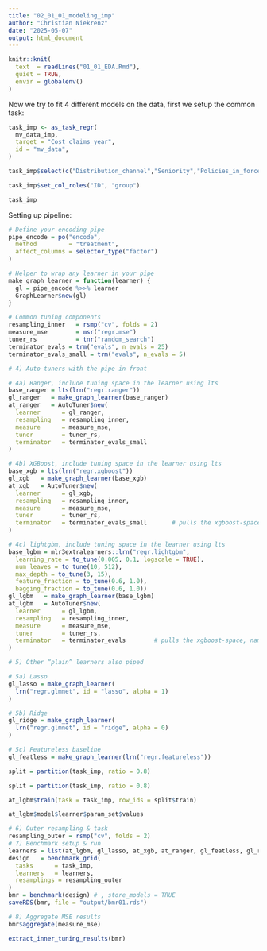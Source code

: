 ```yaml
---
title: "02_01_01_modeling_imp"
author: "Christian Niekrenz"
date: "2025-05-07"
output: html_document
---
```


```r
knitr::knit(
  text  = readLines("01_01_EDA.Rmd"),
  quiet = TRUE,
  envir = globalenv()
)
```

Now we try to fit 4 different models on the data, first we setup the common task:
```r
task_imp <- as_task_regr(
  mv_data_imp,
  target = "Cost_claims_year",
  id = "mv_data",
)

task_imp$select(c("Distribution_channel","Seniority","Policies_in_force","Max_policies","Max_products","Payment","N_claims_history","R_Claims_history","Type_risk","Area","Second_driver","Power","Cylinder_capacity","Value_vehicle","N_doors","Type_fuel","Weight","Age","Age_driving_licence","Vehicle_age","Exposure", "ID"))

task_imp$set_col_roles("ID", "group")

task_imp
```
Setting up pipeline:
```r
# Define your encoding pipe
pipe_encode = po("encode",
  method         = "treatment",
  affect_columns = selector_type("factor")
)

# Helper to wrap any learner in your pipe
make_graph_learner = function(learner) {
  gl = pipe_encode %>>% learner
  GraphLearner$new(gl)
}
```


```r
# Common tuning components
resampling_inner   = rsmp("cv", folds = 2)
measure_mse        = msr("regr.mse")
tuner_rs           = tnr("random_search")
terminator_evals = trm("evals", n_evals = 25)
terminator_evals_small = trm("evals", n_evals = 5)

# 4) Auto‐tuners with the pipe in front

# 4a) Ranger, include tuning space in the learner using lts
base_ranger = lts(lrn("regr.ranger"))
gl_ranger   = make_graph_learner(base_ranger)
at_ranger   = AutoTuner$new(
  learner      = gl_ranger,
  resampling   = resampling_inner,
  measure      = measure_mse,
  tuner        = tuner_rs,
  terminator   = terminator_evals_small
)

# 4b) XGBoost, include tuning space in the learner using lts
base_xgb = lts(lrn("regr.xgboost"))
gl_xgb   = make_graph_learner(base_xgb)
at_xgb   = AutoTuner$new(
  learner      = gl_xgb,
  resampling   = resampling_inner,
  measure      = measure_mse,
  tuner        = tuner_rs,
  terminator   = terminator_evals_small       # pulls the xgboost‐space, namespaced
)

# 4c) lightgbm, include tuning space in the learner using lts
base_lgbm = mlr3extralearners::lrn("regr.lightgbm",
  learning_rate = to_tune(0.005, 0.1, logscale = TRUE),
  num_leaves = to_tune(10, 512),
  max_depth = to_tune(3, 15),
  feature_fraction = to_tune(0.6, 1.0),
  bagging_fraction = to_tune(0.6, 1.0))
gl_lgbm   = make_graph_learner(base_lgbm)
at_lgbm   = AutoTuner$new(
  learner      = gl_lgbm,
  resampling   = resampling_inner,
  measure      = measure_mse,
  tuner        = tuner_rs,
  terminator   = terminator_evals        # pulls the xgboost‐space, namespaced
)

# 5) Other “plain” learners also piped

# 5a) Lasso
gl_lasso = make_graph_learner(
  lrn("regr.glmnet", id = "lasso", alpha = 1)
)

# 5b) Ridge
gl_ridge = make_graph_learner(
  lrn("regr.glmnet", id = "ridge", alpha = 0)
)

# 5c) Featureless baseline
gl_featless = make_graph_learner(lrn("regr.featureless"))
```

```r
split = partition(task_imp, ratio = 0.8)
```



```r
split = partition(task_imp, ratio = 0.8)
```

```r
at_lgbm$train(task = task_imp, row_ids = split$train)
```
```r
at_lgbm$model$learner$param_set$values
```

```r
# 6) Outer resampling & task
resampling_outer = rsmp("cv", folds = 2)
# 7) Benchmark setup & run
learners = list(at_lgbm, gl_lasso, at_xgb, at_ranger, gl_featless, gl_ridge) # gl_lasso, at_xgb, at_ranger, gl_featless, gl_ridge, at_lgbm
design   = benchmark_grid(
  tasks      = task_imp,
  learners   = learners,
  resamplings = resampling_outer
)
bmr = benchmark(design) # , store_models = TRUE
saveRDS(bmr, file = "output/bmr01.rds")
```

```r
# 8) Aggregate MSE results
bmr$aggregate(measure_mse)
```

```r
extract_inner_tuning_results(bmr)
```








